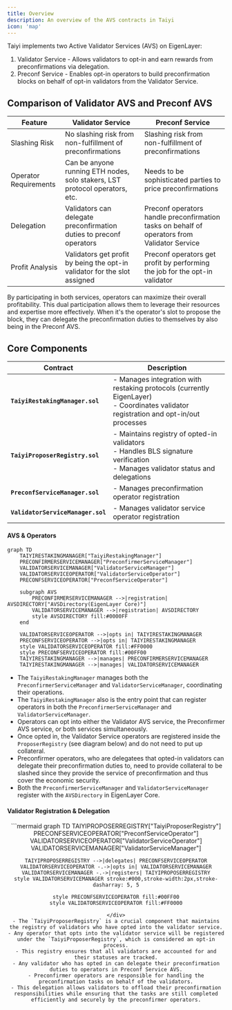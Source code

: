 ```yaml
---
title: Overview
description: An overview of the AVS contracts in Taiyi
icon: 'map'
---
```

Taiyi implements two Active Validator Services (AVS) on EigenLayer:
1. Validator Service - Allows validators to opt-in and earn rewards from preconfirmations via delegation. 
2. Preconf Service - Enables opt-in operators to build preconfirmation blocks on behalf of opt-in validators from the Validator Service. 

## Comparison of Validator AVS and Preconf AVS

| Feature | Validator Service | Preconf Service |
|---------|-------------------|----------------------|
| Slashing Risk | No slashing risk from non-fulfillment of preconfirmations | Slashing risk from non-fulfillment of preconfirmations |
| Operator Requirements | Can be anyone running ETH nodes, solo stakers, LST protocol operators, etc. | Needs to be sophisticated parties to price preconfirmations|
| Delegation | Validators can delegate preconfirmation duties to preconf operators | Preconf operators handle preconfirmation tasks on behalf of operators from Validator Service |
| Profit Analysis | Validators get profit by being the opt-in validator for the slot assigned | Preconf operators get profit by performing the job for the opt-in validator |

<Note>
By participating in both services, operators can maximize their overall profitability. This dual participation allows them to leverage their resources and expertise more effectively.
When it's the operator's slot to propose the block, they can delegate the preconfirmation duties to themselves by also being in the Preconf AVS.
</Note>


## Core Components
| Contract | Description |
|----------|-------------|
| **`TaiyiRestakingManager.sol`** | - Manages integration with restaking protocols (currently EigenLayer) <br/> - Coordinates validator registration and opt-in/out processes |
| **`TaiyiProposerRegistry.sol`** | - Maintains registry of opted-in validators <br/> - Handles BLS signature verification <br/> - Manages validator status and delegations |
| **`PreconfServiceManager.sol`** | - Manages preconfirmation operator registration <br/> |
| **`ValidatorServiceManager.sol`** | - Manages validator service operator registration <br/> |


#### AVS & Operators

```mermaid
graph TD
    TAIYIRESTAKINGMANAGER["TaiyiRestakingManager"]
    PRECONFIRMERSERVICEMANAGER["PreconfirmerServiceManager"]
    VALIDATORSERVICEMANAGER["ValidatorServiceManager"]
    VALIDATORSERVICEOPERATOR["ValidatorServiceOperator"]
    PRECONFSERVICEOPERATOR["PreconfServiceOperator"]

    subgraph AVS
        PRECONFIRMERSERVICEMANAGER -->|registration| AVSDIRECTORY["AVSDirectory(EigenLayer Core)"]
        VALIDATORSERVICEMANAGER -->|registration| AVSDIRECTORY
        style AVSDIRECTORY fill:#0000FF
    end

    VALIDATORSERVICEOPERATOR -->|opts in| TAIYIRESTAKINGMANAGER
    PRECONFSERVICEOPERATOR -->|opts in| TAIYIRESTAKINGMANAGER
    style VALIDATORSERVICEOPERATOR fill:#FF0000
    style PRECONFSERVICEOPERATOR fill:#00FF00
    TAIYIRESTAKINGMANAGER -->|manages| PRECONFIRMERSERVICEMANAGER
    TAIYIRESTAKINGMANAGER -->|manages| VALIDATORSERVICEMANAGER
```
- The `TaiyiRestakingManager` manages both the `PreconfirmerServiceManager` and `ValidatorServiceManager`, coordinating their operations.
- The `TaiyiRestakingManager` also is the entry point that can register operators in both the `PreconfirmerServiceManager` and `ValidatorServiceManager`.
- Operators can opt into either the Validator AVS service, the Preconfirmer AVS service, or both services simultaneously.
- Once opted in, the Validator Service operators are registered inside the `ProposerRegistry` (see diagram below) and do not need to put up collateral.
- Preconfirmer operators, who are delegatees that opted-in validators can delegate their preconfirmation duties to, need to provide collateral to be slashed since they provide the service of preconfirmation and thus cover the economic security.
- Both the `PreconfirmerServiceManager` and `ValidatorServiceManager` register with the `AVSDirectory` in EigenLayer Core.

#### Validator Registration & Delegation
<div align="center">
```mermaid
graph TD
    TAIYIPROPOSERREGISTRY["TaiyiProposerRegistry"]
    PRECONFSERVICEOPERATOR["PreconfServiceOperator"]
    VALIDATORSERVICEOPERATOR["ValidatorServiceOperator"]
    VALIDATORSERVICEMANAGER["ValidatorServiceManager"]

    TAIYIPROPOSERREGISTRY -->|delegates| PRECONFSERVICEOPERATOR
    VALIDATORSERVICEOPERATOR -.->|opts in| VALIDATORSERVICEMANAGER
    VALIDATORSERVICEMANAGER -.->|registers| TAIYIPROPOSERREGISTRY
    style VALIDATORSERVICEMANAGER stroke:#000,stroke-width:2px,stroke-dasharray: 5, 5

    style PRECONFSERVICEOPERATOR fill:#00FF00
    style VALIDATORSERVICEOPERATOR fill:#FF0000
```
</div>
- The `TaiyiProposerRegistry` is a crucial component that maintains the registry of validators who have opted into the validator service.
- Any operator that opts into the validator service will be registered under the `TaiyiProposerRegistry`, which is considered an opt-in process.
- This registry ensures that all validators are accounted for and their statuses are tracked.
- Any validator who has opted in can delegate their preconfirmation duties to operators in Preconf Service AVS.
- Preconfirmer operators are responsible for handling the preconfirmation tasks on behalf of the validators.
- This delegation allows validators to offload their preconfirmation responsibilities while ensuring that the tasks are still completed efficiently and securely by the preconfirmer operators.

